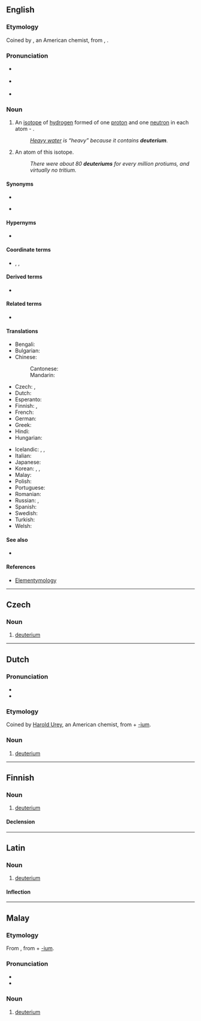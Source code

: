{{also|Deuterium|deutérium}}
==English==
{{wikipedia}}

===Etymology===
Coined by {{w|Harold Urey}}, an American chemist, from {{etyl|grc|en}} {{m|grc|δεύτερος||second}}, {{suffix|en||ium}}.

===Pronunciation===
* {{a|UK}} {{IPA|/djuːˈtɪəɹɪəm/|/dʒuːˈtɪəɹɪəm/|lang=en}}
* {{a|US}} {{IPA|/djuːˈtɪɹi.əm/|lang=en}}
* {{hyphenation|deu|te|ri|um|lang=en}}

===Noun===
{{en-noun}}

# {{lb|en|isotope}} An [[isotope]] of [[hydrogen]] formed of one [[proton]] and one [[neutron]] in each atom - {{nuclide|2|1|H}}.
#: ''[[heavy water|Heavy water]] is “heavy” because it contains '''deuterium'''.''
# An atom of this isotope.
#: ''There were about 80 '''deuteriums''' for every million protiums, and virtually no tritium.''

====Synonyms====
* {{l|en|heavy hydrogen}}
* {{l|en|D}} {{qualifier|chemical symbol}}

====Hypernyms====
* {{l|en|hydrogen}}

====Coordinate terms====
* {{sense|isotopes of hydrogen}} {{l|en|protium}}, {{l|en|tritium}}, {{l|en|quadrium}}

====Derived terms====
* {{l|en|deuterium oxide}}

====Related terms====
* {{l|en|deuteron}}

====Translations====
{{trans-top-also|isotope of hydrogen|heavy hydrogen}}
* Bengali: {{t|bn|ডিউটেরিয়াম|tr=ḑi'uţeriyam|sc=Beng}}
* Bulgarian: {{t|bg|деуте́рий|m|tr=deutérij|sc=Cyrl}}
* Chinese:
*: Cantonese: {{t|yue|氘|tr=dou1|sc=Hani}}
*: Mandarin: {{t+|cmn|氘|tr=dāo|sc=Hani}}
* Czech: {{t|cs|těžký vodík|m}}, {{t|cs|deuterium|n}}
* Dutch: {{t+|nl|deuterium|n}}
* Esperanto: {{t|eo|deŭterio}}
* Finnish: {{t|fi|raskas vety}}, {{t+|fi|deuterium}}
* French: {{t+|fr|deutérium|m}}
* German: {{t+|de|Deuterium|n}}
* Greek: {{t|el|δευτέριο|n}}
* Hindi: {{t|hi|भारी उदजन|tr=bhāri udjan|sc=Deva}}
* Hungarian: {{t+|hu|deutérium}}
{{trans-mid}}
* Icelandic: {{t|is|tvívetni|n}}, {{t|is|þungt vetni|n}}, {{t|is|þungavetni|n}}
* Italian: {{t+|it|deuterio|m}}
* Japanese: {{t+|ja|重水素|tr=じゅうすいそ, jūsuiso|sc=Jpan}}
* Korean: {{t+|ko|중수소|tr=重水素, jungsuso}}, {{t|ko|듀테륨}}, {{t|ko|이중수소|tr=二重水素, ijungsuso}}
* Malay: {{t|ms|deuterium}}
* Polish: {{t+|pl|deuter|m}}
* Portuguese: {{t+|pt|deutério|m}}
* Romanian: {{t+|ro|deuteriu|n}}
* Russian: {{t+|ru|дейте́рий|m|tr=dɛjtɛ́rij}}, {{t+|ru|дейте́рий|m}}
* Spanish: {{t|es|deuterio|m}}
* Swedish: {{t+|sv|deuterium|n}}
* Turkish: {{t+|tr|döteryum}}
* Welsh: {{t|cy|dewteriwm}}
{{trans-bottom}}

====See also====
* {{l|en|heavy water}}

====References====
* [http://elements.vanderkrogt.net/element.php?sym=H Elementymology]

----

==Czech==

===Noun===
{{cs-noun|g=n}}

# [[#English|deuterium]] {{gloss|isotope of hydrogen}}

----

==Dutch==
{{wikipedia|lang=nl}}

===Pronunciation===
* {{audio|Nl-deuterium.ogg|Audio|lang=nl}}
* {{hyphenation|deu|te|ri|um|lang=nl}}

===Etymology===
Coined by [[:w:Harold Urey|Harold Urey]], an American chemist, from {{der|nl|grc|δεύτερος||second}} + [[-ium]].

===Noun===
{{nl-noun|n|-|-}}

# [[#English|deuterium]]

----

==Finnish==

===Noun===
{{fi-noun}}

# [[#English|deuterium]]

====Declension====
{{fi-decl-risti|deuterium|||a|i=0}}

----

==Latin==

===Noun===
{{la-noun|deuterium|deuteriī|n|second}}

# [[#English|deuterium]]

====Inflection====
{{la-decl-2nd-N|deuteri}}

----

==Malay==
{{wikipedia|lang=ms}}

===Etymology===
From {{etyl|en|ms}} {{m|en|hydrogen}}, from {{etyl|grc|ms}} {{m|grc|δεύτερος||second}} + [[-ium]].

===Pronunciation===
* {{IPA|[deutəriom]|[deutəriəm]|[diutəriəm]|lang=ms}}
* {{rhymes|iom|jom|om|lang=ms}}

===Noun===
{{head|ms|noun}}

# {{lb|ms|isotope}} [[#English|deuterium]] {{gloss|isotope of hydrogen}}